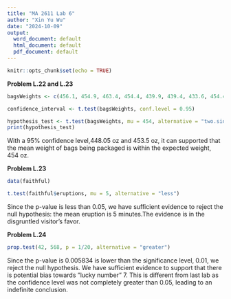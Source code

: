 ---
title: "MA 2611 Lab 6"
author: "Xin Yu Wu"
date: "2024-10-09"
output:
  word_document: default
  html_document: default
  pdf_document: default
---

```{r setup, include=FALSE}
knitr::opts_chunk$set(echo = TRUE)
```


**Problem L.22 and L.23**
```{r}

bagsWeights <- c(456.1, 454.9, 463.4, 454.4, 439.9, 439.4, 433.6, 454.4, 441.2, 451.7, 451.1, 454.1, 449.7, 450.1, 449.6, 449.8, 448.2, 451.5, 447.9, 449.2, 455.1, 454.5, 459.2, 453.7, 456.5)

confidence_interval <- t.test(bagsWeights, conf.level = 0.95)

hypothesis_test <- t.test(bagsWeights, mu = 454, alternative = "two.sided", conf.level = 0.95)
print(hypothesis_test)
```


With a 95% confidence level,448.05 oz and 453.5 oz, it can supported that the mean weight of bags being packaged is within the expected weight, 454 oz. 


**Problem L.23**
```{r}
data(faithful)

t.test(faithful$eruptions, mu = 5, alternative = "less")

```
Since the p-value is less than 0.05, we have sufficient evidence to reject the null hypothesis: the mean eruption is 5 minutes.The evidence is in the disgruntled visitor's favor. 


**Problem L.24**
```{r}

prop.test(42, 568, p = 1/20, alternative = "greater")

```
Since the p-value is 0.005834 is lower than the significance level, 0.01, we reject the null hypothesis. We have sufficient evidence to support that there is potential bias towards ”lucky number” 7. This is different from last lab as the confidence level was not completely greater than 0.05, leading to an indefinite conclusion. 

